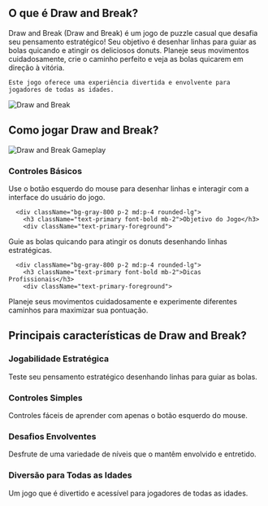## O que é Draw and Break?
<div className="flex flex-col md:flex-row items-center gap-4 md:gap-8">
  <div className="w-full md:w-1/2 text-xl">
Draw and Break (Draw and Break) é um jogo de puzzle casual que desafia seu pensamento estratégico! Seu objetivo é desenhar linhas para guiar as bolas quicando e atingir os deliciosos donuts. Planeje seus movimentos cuidadosamente, crie o caminho perfeito e veja as bolas quicarem em direção à vitória.

    Este jogo oferece uma experiência divertida e envolvente para jogadores de todas as idades.
</div>
  <div className="w-full md:w-1/2 flex justify-center items-center">
<img 
      src="https://imgs.crazygames.com/draw-and-break_16x9/20250226050342/draw-and-break_16x9-cover?metadata=none&quality=70&width=612.5" 
      alt="Draw and Break" 
      className="w-4/5 h-auto"
    />
</div>
</div>

## Como jogar Draw and Break?
<div className="flex flex-col md:flex-row items-center gap-4 md:gap-8">
  <div className="w-full md:w-1/2">
<img 
      src="https://imgs.crazygames.com/draw-and-break_16x9/20250226050342/draw-and-break_16x9-cover?metadata=none&quality=70&width=612.5" 
      alt="Draw and Break Gameplay" 
      className="w-4/5 h-auto mx-auto"
    />
</div>
  <div className="w-full md:w-1/2">
    <div className="grid grid-cols-1 gap-2 md:gap-4 mt-0">
      <div className="bg-gray-800 p-2 md:p-4 rounded-lg">
        <h3 className="text-primary font-bold mb-2">Controles Básicos</h3>
        <div className="text-primary-foreground">
Use o botão esquerdo do mouse para desenhar linhas e interagir com a interface do usuário do jogo.
</div>
      </div>

      <div className="bg-gray-800 p-2 md:p-4 rounded-lg">
        <h3 className="text-primary font-bold mb-2">Objetivo do Jogo</h3>
        <div className="text-primary-foreground">
Guie as bolas quicando para atingir os donuts desenhando linhas estratégicas.
</div>
      </div>

      <div className="bg-gray-800 p-2 md:p-4 rounded-lg">
        <h3 className="text-primary font-bold mb-2">Dicas Profissionais</h3>
        <div className="text-primary-foreground">
Planeje seus movimentos cuidadosamente e experimente diferentes caminhos para maximizar sua pontuação.
</div>
      </div>
    </div>
  </div>
</div>

## Principais características de Draw and Break?
<div className="grid grid-cols-1 md:grid-cols-2 gap-2 md:gap-4">
  <div className="bg-gray-800 p-2 md:p-4 rounded-lg">
    <h3 className="text-primary font-bold mb-2">Jogabilidade Estratégica</h3>
    <div className="text-primary-foreground">
Teste seu pensamento estratégico desenhando linhas para guiar as bolas.
</div>
  </div>

  <div className="bg-gray-800 p-2 md:p-4 rounded-lg">
    <h3 className="text-primary font-bold mb-2">Controles Simples</h3>
    <div className="text-primary-foreground">
Controles fáceis de aprender com apenas o botão esquerdo do mouse.
</div>
  </div>

  <div className="bg-gray-800 p-2 md:p-4 rounded-lg">
    <h3 className="text-primary font-bold mb-2">Desafios Envolventes</h3>
    <div className="text-primary-foreground">
Desfrute de uma variedade de níveis que o mantêm envolvido e entretido.
</div>
  </div>

  <div className="bg-gray-800 p-2 md:p-4 rounded-lg">
    <h3 className="text-primary font-bold mb-2">Diversão para Todas as Idades</h3>
    <div className="text-primary-foreground">
Um jogo que é divertido e acessível para jogadores de todas as idades.
</div>
  </div>
</div>